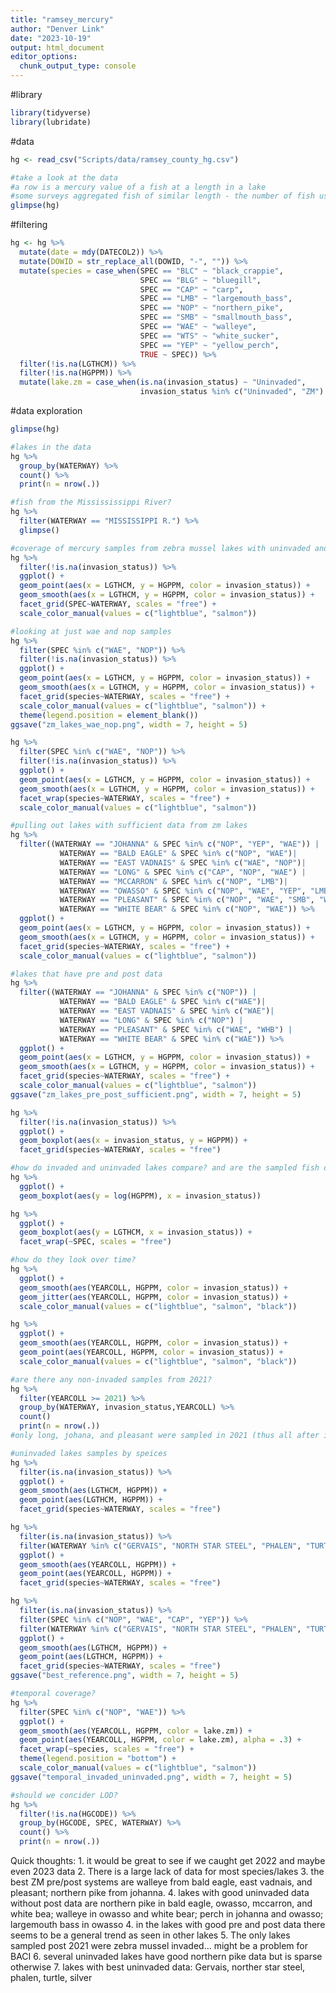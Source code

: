```yaml
---
title: "ramsey_mercury"
author: "Denver Link"
date: "2023-10-19"
output: html_document
editor_options: 
  chunk_output_type: console
---
```


#library
```r
library(tidyverse)
library(lubridate)
```

#data
```r
hg <- read_csv("Scripts/data/ramsey_county_hg.csv")

#take a look at the data
#a row is a mercury value of a fish at a length in a lake
#some surveys aggregated fish of similar length - the number of fish used in the sample is noted by NOFISH
glimpse(hg)
```

#filtering
```r
hg <- hg %>% 
  mutate(date = mdy(DATECOL2)) %>% 
  mutate(DOWID = str_replace_all(DOWID, "-", "")) %>% 
  mutate(species = case_when(SPEC == "BLC" ~ "black_crappie",
                             SPEC == "BLG" ~ "bluegill",
                             SPEC == "CAP" ~ "carp",
                             SPEC == "LMB" ~ "largemouth_bass",
                             SPEC == "NOP" ~ "northern_pike",
                             SPEC == "SMB" ~ "smallmouth_bass",
                             SPEC == "WAE" ~ "walleye",
                             SPEC == "WTS" ~ "white_sucker",
                             SPEC == "YEP" ~ "yellow_perch",
                             TRUE ~ SPEC)) %>% 
  filter(!is.na(LGTHCM)) %>% 
  filter(!is.na(HGPPM)) %>% 
  mutate(lake.zm = case_when(is.na(invasion_status) ~ "Uninvaded",
                             invasion_status %in% c("Uninvaded", "ZM") ~ "Zebra Mussel"))
```

#data exploration
```r
glimpse(hg)

#lakes in the data
hg %>% 
  group_by(WATERWAY) %>% 
  count() %>% 
  print(n = nrow(.))

#fish from the Missississippi River?
hg %>% 
  filter(WATERWAY == "MISSISSIPPI R.") %>% 
  glimpse()

#coverage of mercury samples from zebra mussel lakes with uninvaded and invaded time periods in all lakes and species
hg %>% 
  filter(!is.na(invasion_status)) %>% 
  ggplot() +
  geom_point(aes(x = LGTHCM, y = HGPPM, color = invasion_status)) +
  geom_smooth(aes(x = LGTHCM, y = HGPPM, color = invasion_status)) +
  facet_grid(SPEC~WATERWAY, scales = "free") +
  scale_color_manual(values = c("lightblue", "salmon"))

#looking at just wae and nop samples
hg %>% 
  filter(SPEC %in% c("WAE", "NOP")) %>% 
  filter(!is.na(invasion_status)) %>% 
  ggplot() +
  geom_point(aes(x = LGTHCM, y = HGPPM, color = invasion_status)) +
  geom_smooth(aes(x = LGTHCM, y = HGPPM, color = invasion_status)) +
  facet_grid(species~WATERWAY, scales = "free") +
  scale_color_manual(values = c("lightblue", "salmon")) +
  theme(legend.position = element_blank())
ggsave("zm_lakes_wae_nop.png", width = 7, height = 5)

hg %>% 
  filter(SPEC %in% c("WAE", "NOP")) %>% 
  filter(!is.na(invasion_status)) %>%
  ggplot() +
  geom_point(aes(x = LGTHCM, y = HGPPM, color = invasion_status)) +
  geom_smooth(aes(x = LGTHCM, y = HGPPM, color = invasion_status)) +
  facet_wrap(species~WATERWAY, scales = "free") +
  scale_color_manual(values = c("lightblue", "salmon"))

#pulling out lakes with sufficient data from zm lakes
hg %>% 
  filter((WATERWAY == "JOHANNA" & SPEC %in% c("NOP", "YEP", "WAE")) |
           WATERWAY == "BALD EAGLE" & SPEC %in% c("NOP", "WAE")|
           WATERWAY == "EAST VADNAIS" & SPEC %in% c("WAE", "NOP")|
           WATERWAY == "LONG" & SPEC %in% c("CAP", "NOP", "WAE") |
           WATERWAY == "MCCARRON" & SPEC %in% c("NOP", "LMB")|
           WATERWAY == "OWASSO" & SPEC %in% c("NOP", "WAE", "YEP", "LMB", "BLG")|
           WATERWAY == "PLEASANT" & SPEC %in% c("NOP", "WAE", "SMB", "WHB")|
           WATERWAY == "WHITE BEAR" & SPEC %in% c("NOP", "WAE")) %>% 
  ggplot() +
  geom_point(aes(x = LGTHCM, y = HGPPM, color = invasion_status)) +
  geom_smooth(aes(x = LGTHCM, y = HGPPM, color = invasion_status)) +
  facet_grid(species~WATERWAY, scales = "free") +
  scale_color_manual(values = c("lightblue", "salmon"))

#lakes that have pre and post data
hg %>% 
  filter((WATERWAY == "JOHANNA" & SPEC %in% c("NOP")) |
           WATERWAY == "BALD EAGLE" & SPEC %in% c("WAE")|
           WATERWAY == "EAST VADNAIS" & SPEC %in% c("WAE")|
           WATERWAY == "LONG" & SPEC %in% c("NOP") |
           WATERWAY == "PLEASANT" & SPEC %in% c("WAE", "WHB") |
           WATERWAY == "WHITE BEAR" & SPEC %in% c("WAE")) %>% 
  ggplot() +
  geom_point(aes(x = LGTHCM, y = HGPPM, color = invasion_status)) +
  geom_smooth(aes(x = LGTHCM, y = HGPPM, color = invasion_status)) +
  facet_grid(species~WATERWAY, scales = "free") +
  scale_color_manual(values = c("lightblue", "salmon"))
ggsave("zm_lakes_pre_post_sufficient.png", width = 7, height = 5)

hg %>% 
  filter(!is.na(invasion_status)) %>% 
  ggplot() +
  geom_boxplot(aes(x = invasion_status, y = HGPPM)) +
  facet_grid(species~WATERWAY, scales = "free")

#how do invaded and uninvaded lakes compare? and are the sampled fish of similar size?
hg %>% 
  ggplot() +
  geom_boxplot(aes(y = log(HGPPM), x = invasion_status)) 

hg %>% 
  ggplot() +
  geom_boxplot(aes(y = LGTHCM, x = invasion_status)) +
  facet_wrap(~SPEC, scales = "free")

#how do they look over time?
hg %>% 
  ggplot() +
  geom_smooth(aes(YEARCOLL, HGPPM, color = invasion_status)) +
  geom_jitter(aes(YEARCOLL, HGPPM, color = invasion_status)) +
  scale_color_manual(values = c("lightblue", "salmon", "black"))

hg %>% 
  ggplot() +
  geom_smooth(aes(YEARCOLL, HGPPM, color = invasion_status)) +
  geom_point(aes(YEARCOLL, HGPPM, color = invasion_status)) +
  scale_color_manual(values = c("lightblue", "salmon", "black"))

#are there any non-invaded samples from 2021?
hg %>% 
  filter(YEARCOLL >= 2021) %>% 
  group_by(WATERWAY, invasion_status,YEARCOLL) %>%
  count()
  print(n = nrow(.))
#only long, johana, and pleasant were sampled in 2021 (thus all after invasion)

#uninvaded lakes samples by speices 
hg %>% 
  filter(is.na(invasion_status)) %>% 
  ggplot() + 
  geom_smooth(aes(LGTHCM, HGPPM)) +
  geom_point(aes(LGTHCM, HGPPM)) +
  facet_grid(species~WATERWAY, scales = "free")

hg %>% 
  filter(is.na(invasion_status)) %>% 
  filter(WATERWAY %in% c("GERVAIS", "NORTH STAR STEEL", "PHALEN", "TURTLE", "SILVER")) %>% 
  ggplot() + 
  geom_smooth(aes(YEARCOLL, HGPPM)) +
  geom_point(aes(YEARCOLL, HGPPM)) +
  facet_grid(species~WATERWAY, scales = "free")

hg %>% 
  filter(is.na(invasion_status)) %>% 
  filter(SPEC %in% c("NOP", "WAE", "CAP", "YEP")) %>% 
  filter(WATERWAY %in% c("GERVAIS", "NORTH STAR STEEL", "PHALEN", "TURTLE", "SILVER")) %>% 
  ggplot() + 
  geom_smooth(aes(LGTHCM, HGPPM)) +
  geom_point(aes(LGTHCM, HGPPM)) +
  facet_grid(species~WATERWAY, scales = "free")
ggsave("best_reference.png", width = 7, height = 5)

#temporal coverage?
hg %>% 
  filter(SPEC %in% c("NOP", "WAE")) %>% 
  ggplot() +
  geom_smooth(aes(YEARCOLL, HGPPM, color = lake.zm)) +
  geom_point(aes(YEARCOLL, HGPPM, color = lake.zm), alpha = .3) +
  facet_wrap(~species, scales = "free") +
  theme(legend.position = "bottom") +
  scale_color_manual(values = c("lightblue", "salmon"))
ggsave("temporal_invaded_uninvaded.png", width = 7, height = 5)

#should we concider LOD?
hg %>% 
  filter(!is.na(HGCODE)) %>% 
  group_by(HGCODE, SPEC, WATERWAY) %>% 
  count() %>% 
  print(n = nrow(.))
```

Quick thoughts:
1. it would be great to see if we caught get 2022 and maybe even 2023 data
2. There is a large lack of data for most species/lakes
3. the best ZM pre/post systems are walleye from bald eagle, east vadnais, and pleasant; northern pike from johanna. 
4. lakes with good uninvaded data without post data are northern pike in bald eagle, owasso, mccarron, and white bea; walleye in owasso and white bear; perch in johanna and owasso; largemouth bass in owasso
4. in the lakes with good pre and post data there seems to be a general trend as seen in other lakes
5. The only lakes sampled post 2021 were zebra mussel invaded... might be a problem for BACI
6. several uninvaded lakes have good northern pike data but is sparse otherwise
7. lakes with best uninvaded data: Gervais, norther star steel, phalen, turtle, silver

